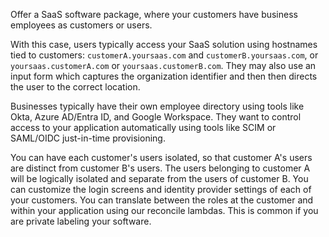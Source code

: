 Offer a SaaS software package, where your customers have business employees as customers or users.

With this case, users typically access your SaaS solution using hostnames tied to customers: `customerA.yoursaas.com` and `customerB.yoursaas.com`, or `yoursaas.customerA.com` or `yoursaas.customerB.com`. They may also use an input form which captures the organization identifier and then then directs the user to the correct location.

Businesses typically have their own employee directory using tools like Okta, Azure AD/Entra ID, and Google Workspace. They want to control access to your application automatically using tools like SCIM or SAML/OIDC just-in-time provisioning.

You can have each customer's users isolated, so that customer A's users are distinct from customer B's users. The users belonging to customer A will be logically isolated and separate from the users of customer B. You can customize the login screens and identity provider settings of each of your customers. You can translate between the roles at the customer and within your application using our reconcile lambdas. This is common if you are private labeling your software.
